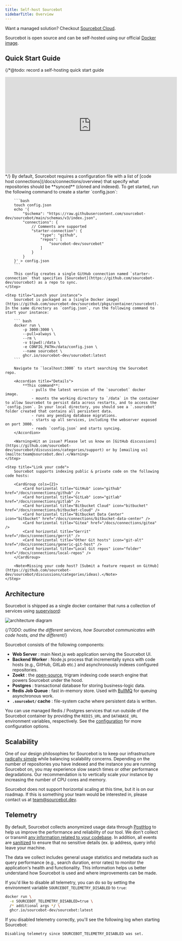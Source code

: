 ```yaml
---
title: Self-host Sourcebot
sidebarTitle: Overview
---
```


<Note>Want a managed solution? Checkout [Sourcebot Cloud](/docs/getting-started).</Note>

Sourcebot is open source and can be self-hosted using our official [Docker image](https://github.com/sourcebot-dev/sourcebot/pkgs/container/sourcebot).

## Quick Start Guide

{/*@todo: record a self-hosting quick start guide
<iframe
    width="560"
    height="315"
    src="https://www.youtube.com/embed/4KzFe50RQkQ"
    title="YouTube video player"
    frameborder="0"
    allow="accelerometer; autoplay; clipboard-write; encrypted-media; gyroscope; picture-in-picture"
    allowfullscreen
></iframe>
*/}

<Steps>
    <Step title="Create a config">
        By default, Sourcebot requires a configuration file with a list of [code host connections](/docs/connections/overview) that specify what repositories should be **synced** (cloned and indexed). To get started, run the following command to create a starter `config.json`:

        ```bash
        touch config.json
        echo '{
            "$schema": "https://raw.githubusercontent.com/sourcebot-dev/sourcebot/main/schemas/v3/index.json",
            "connections": {
                // Comments are supported
                "starter-connection": {
                    "type": "github",
                    "repos": [
                        "sourcebot-dev/sourcebot"
                    ]
                }
            }
        }' > config.json
        ```

        This config creates a single GitHub connection named `starter-connection` that specifies [Sourcebot](https://github.com/sourcebot-dev/sourcebot) as a repo to sync.
    </Step>

    <Step title="Launch your instance">
        Sourcebot is packaged as a [single Docker image](https://github.com/sourcebot-dev/sourcebot/pkgs/container/sourcebot). In the same directory as `config.json`, run the following command to start your instance:

        ``` bash
        docker run \
            -p 3000:3000 \
            --pull=always \
            --rm \
            -v $(pwd):/data \
            -e CONFIG_PATH=/data/config.json \
            --name sourcebot \
            ghcr.io/sourcebot-dev/sourcebot:latest
        ```

        Navigate to `localhost:3000` to start searching the Sourcebot repo.
    
        <Accordion title="Details">
            **This command**:
                - pulls the latest version of the `sourcebot` docker image.
                - mounts the working directory to `/data` in the container to allow Sourcebot to persist data across restarts, and to access the `config.json`. In your local directory, you should see a `.sourcebot` folder created that contains all persistent data.
                - runs any pending database migrations.
                - starts up all services, including the webserver exposed on port 3000.
                - reads `config.json` and starts syncing.
        </Accordion>

        <Warning>Hit an issue? Please let us know on [GitHub discussions](https://github.com/sourcebot-dev/sourcebot/discussions/categories/support) or by [emailing us](mailto:team@sourcebot.dev).</Warning>
    </Step>

    <Step title="Link your code">
        Sourcebot supports indexing public & private code on the following code hosts:

        <CardGroup cols={2}>
            <Card horizontal title="GitHub" icon="github" href="/docs/connections/github" />
            <Card horizontal title="GitLab" icon="gitlab" href="/docs/connections/gitlab" />
            <Card horizontal title="Bitbucket Cloud" icon="bitbucket" href="/docs/connections/bitbucket-cloud" />
            <Card horizontal title="Bitbucket Data Center" icon="bitbucket" href="/docs/connections/bitbucket-data-center" />
            <Card horizontal title="Gitea" href="/docs/connections/gitea" />
            <Card horizontal title="Gerrit" href="/docs/connections/gerrit" />
            <Card horizontal title="Other Git hosts" icon="git-alt" href="/docs/connections/generic-git-host" />
            <Card horizontal title="Local Git repos" icon="folder" href="/docs/connections/local-repos" />
        </CardGroup>

        <Note>Missing your code host? [Submit a feature request on GitHub](https://github.com/sourcebot-dev/sourcebot/discussions/categories/ideas).</Note>
    </Step>
</Steps>

## Architecture

Sourcebot is shipped as a single docker container that runs a collection of services using [supervisord](https://supervisord.org/):

![architecture diagram](/images/architecture_diagram.png)

{/*TODO: outline the different services, how Sourcebot communicates with code hosts, and the different*/}

Sourcebot consists of the following components:
- **Web Server** : main Next.js web application serving the Sourcebot UI.
- **Backend Worker** : Node.js process that incrementally syncs with code hosts (e.g., GitHub, GitLab etc.) and asynchronously indexes configured repositories.
- **Zoekt** : the [open-source](https://github.com/sourcegraph/zoekt), trigram indexing code search engine that powers Sourcebot under the hood.
- **Postgres** : transactional database for storing business-logic data.
- **Redis Job Queue** : fast in-memory store. Used with [BullMQ](https://docs.bullmq.io/) for queuing asynchronous work.
- **`.sourcebot/` cache** : file-system cache where persistent data is written.

You can use managed Redis / Postgres services that run outside of the Sourcebot container by providing the `REDIS_URL` and `DATABASE_URL` environment variables, respectively. See the [configuration](/self-hosting/configuration) for more configuration options.

## Scalability

One of our design philosophies for Sourcebot is to keep our infrastructure [radically simple](https://www.radicalsimpli.city/) while balancing scalability concerns. Depending on the number of repositories you have indexed and the instance you are running Sourcebot on, you may experience slow search times or other performance degradations. Our recommendation is to vertically scale your instance by increasing the number of CPU cores and memory.

Sourcebot does not support horizontal scaling at this time, but it is on our roadmap. If this is something your team would be interested in, please contact us at [team@sourcebot.dev](mailto:team@sourcebot.dev).


## Telemetry
By default, Sourcebot collects anonymized usage data through [PostHog](https://posthog.com/) to help us improve the performance and reliability of our tool. We don't collect or transmit <a href="https://demo.sourcebot.dev/~/search?query=captureEvent%5C(%20repo%3Asourcebot">any information related to your codebase</a>. In addition, all events are [sanitized](https://github.com/sourcebot-dev/sourcebot/blob/HEAD/packages/web/src/app/posthogProvider.tsx) to ensure that no sensitive details (ex. ip address, query info) leave your machine. 

The data we collect includes general usage statistics and metadata such as query performance (e.g., search duration, error rates) to monitor the application's health and functionality. This information helps us better understand how Sourcebot is used and where improvements can be made.

If you'd like to disable all telemetry, you can do so by setting the environment variable `SOURCEBOT_TELEMETRY_DISABLED` to `true`:

```bash
docker run \
  -e SOURCEBOT_TELEMETRY_DISABLED=true \
  /* additional args */ \
  ghcr.io/sourcebot-dev/sourcebot:latest
```

If you disabled telemetry correctly, you'll see the following log when starting Sourcebot:

```sh
Disabling telemetry since SOURCEBOT_TELEMETRY_DISABLED was set.
```